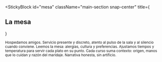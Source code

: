 
<StickyBlock
  id="mesa"
  className="main-section snap-center"
  title={<Reveal preset="right" distance={36}><h2 className="text-2xl md:text-4xl font-semibold">La mesa</h2></Reveal>}
>
  <Sub id="hospitalidad">
    Hospedamos amigos. Servicio presente y discreto, atento al pulso de la sala y al silencio cuando conviene.
  </Sub>

  <Sub id="atencion" preset="left">
    Leemos la mesa: alergias, cultura y preferencias. Ajustamos tiempos y temperatura para servir cada plato en su punto.
  </Sub>

  <Sub id="narrativa" preset="fade">
    Cada curso suma contexto: origen, manos que lo cuidan y razón del maridaje. Narrativa honesta, sin artificio.
  </Sub>
</StickyBlock>

<ParallaxImage src="/images/farm/dining.jpg" alt="Ritmo y hospitalidad" heightVh={68} speed={0.30} />
